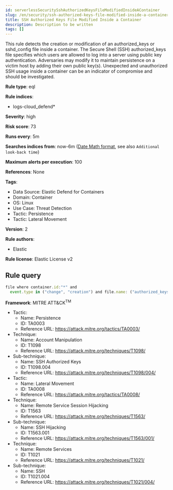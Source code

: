 ```yaml
---
id: serverlessSecuritySshAuthorizedKeysFileModifiedInsideAContainer
slug: /en/security/ssh-authorized-keys-file-modified-inside-a-container
title: SSH Authorized Keys File Modified Inside a Container
description: Description to be written
tags: []
---
```


<div id="ssh-authorized-keys-file-modified-inside-a-container"></div>

This rule detects the creation or modification of an authorized_keys or sshd_config file inside a container. The Secure Shell (SSH) authorized_keys file specifies which users are allowed to log into a server using public key authentication. Adversaries may modify it to maintain persistence on a victim host by adding their own public key(s). Unexpected and unauthorized SSH usage inside a container can be an indicator of compromise and should be investigated.

**Rule type**: eql

**Rule indices**: 

* logs-cloud_defend*

**Severity**: high

**Risk score**: 73

**Runs every**: 5m

**Searches indices from**: now-6m ([Date Math format](((ref))/common-options.html#date-math), see also <DocLink id="serverlessSecurityRulesUiCreate" section="set-the-rules-schedule">`Additional look-back time`</DocLink>)

**Maximum alerts per execution**: 100

**References**: None

**Tags**: 

* Data Source: Elastic Defend for Containers
* Domain: Container
* OS: Linux
* Use Case: Threat Detection
* Tactic: Persistence
* Tactic: Lateral Movement

**Version**: 2

**Rule authors**: 

* Elastic

**Rule license**: Elastic License v2

## Rule query

```js
file where container.id:"*" and
  event.type in ("change", "creation") and file.name: ("authorized_keys", "authorized_keys2", "sshd_config")

```

**Framework**: MITRE ATT&CK<sup>TM</sup>

* Tactic:
    * Name: Persistence
    * ID: TA0003
    * Reference URL: https://attack.mitre.org/tactics/TA0003/
* Technique:
    * Name: Account Manipulation
    * ID: T1098
    * Reference URL: https://attack.mitre.org/techniques/T1098/
* Sub-technique:
    * Name: SSH Authorized Keys
    * ID: T1098.004
    * Reference URL: https://attack.mitre.org/techniques/T1098/004/
* Tactic:
    * Name: Lateral Movement
    * ID: TA0008
    * Reference URL: https://attack.mitre.org/tactics/TA0008/
* Technique:
    * Name: Remote Service Session Hijacking
    * ID: T1563
    * Reference URL: https://attack.mitre.org/techniques/T1563/
* Sub-technique:
    * Name: SSH Hijacking
    * ID: T1563.001
    * Reference URL: https://attack.mitre.org/techniques/T1563/001/
* Technique:
    * Name: Remote Services
    * ID: T1021
    * Reference URL: https://attack.mitre.org/techniques/T1021/
* Sub-technique:
    * Name: SSH
    * ID: T1021.004
    * Reference URL: https://attack.mitre.org/techniques/T1021/004/

